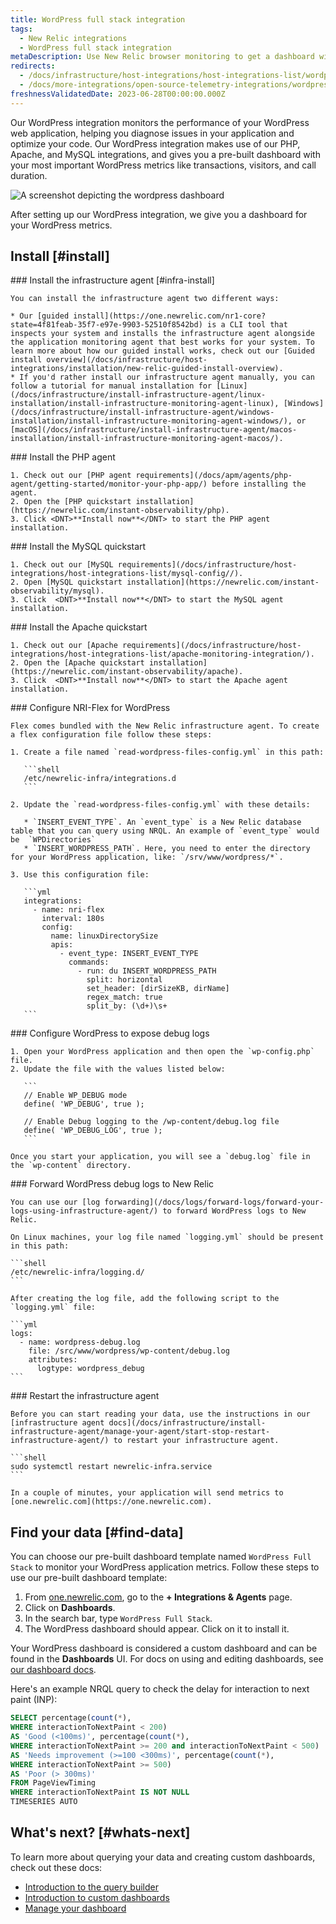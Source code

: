 ```yaml
---
title: WordPress full stack integration
tags:
  - New Relic integrations
  - WordPress full stack integration
metaDescription: Use New Relic browser monitoring to get a dashboard with metrics from your Wordpress.
redirects:
  - /docs/infrastructure/host-integrations/host-integrations-list/wordpress-fullstack-integration
  - /docs/more-integrations/open-source-telemetry-integrations/wordpress/wordpress-fullstack-integration
freshnessValidatedDate: 2023-06-28T00:00:00.000Z
---
```


Our WordPress integration monitors the performance of your WordPress web application, helping you diagnose issues in your application and optimize your code. Our WordPress integration makes use of our PHP, Apache, and MySQL integrations, and gives you a pre-built dashboard with your most important WordPress metrics like transactions, visitors, and call duration.

<img
  title="WordPress dashboard"
  alt="A screenshot depicting the wordpress dashboard"
  src="/images/infrastructure_screenshot-full_wordpress-dashboard.webp"
/>

<figcaption>
  After setting up our WordPress integration, we give you a dashboard for your WordPress metrics.
</figcaption>

## Install [#install]

<Steps>
  <Step>
    ### Install the infrastructure agent [#infra-install]

    You can install the infrastructure agent two different ways:

    * Our [guided install](https://one.newrelic.com/nr1-core?state=4f81feab-35f7-e97e-9903-52510f8542bd) is a CLI tool that inspects your system and installs the infrastructure agent alongside the application monitoring agent that best works for your system. To learn more about how our guided install works, check out our [Guided install overview](/docs/infrastructure/host-integrations/installation/new-relic-guided-install-overview).
    * If you'd rather install our infrastructure agent manually, you can follow a tutorial for manual installation for [Linux](/docs/infrastructure/install-infrastructure-agent/linux-installation/install-infrastructure-monitoring-agent-linux), [Windows](/docs/infrastructure/install-infrastructure-agent/windows-installation/install-infrastructure-monitoring-agent-windows/), or [macOS](/docs/infrastructure/install-infrastructure-agent/macos-installation/install-infrastructure-monitoring-agent-macos/).
  </Step>

  <Step>
    ### Install the PHP agent

    1. Check out our [PHP agent requirements](/docs/apm/agents/php-agent/getting-started/monitor-your-php-app/) before installing the agent.
    2. Open the [PHP quickstart installation](https://newrelic.com/instant-observability/php).
    3. Click <DNT>**Install now**</DNT> to start the PHP agent installation.
  </Step>

  <Step>
    ### Install the MySQL quickstart

    1. Check out our [MySQL requirements](/docs/infrastructure/host-integrations/host-integrations-list/mysql-config//).
    2. Open [MySQL quickstart installation](https://newrelic.com/instant-observability/mysql).
    3. Click  <DNT>**Install now**</DNT> to start the MySQL agent installation.
  </Step>

  <Step>
    ### Install the Apache quickstart

    1. Check out our [Apache requirements](/docs/infrastructure/host-integrations/host-integrations-list/apache-monitoring-integration/).
    2. Open the [Apache quickstart installation](https://newrelic.com/instant-observability/apache).
    3. Click  <DNT>**Install now**</DNT> to start the Apache agent installation.
  </Step>

  <Step>
    ### Configure NRI-Flex for WordPress

    Flex comes bundled with the New Relic infrastructure agent. To create a flex configuration file follow these steps:

    1. Create a file named `read-wordpress-files-config.yml` in this path:

       ```shell
       /etc/newrelic-infra/integrations.d
       ```

    2. Update the `read-wordpress-files-config.yml` with these details:

       * `INSERT_EVENT_TYPE`. An `event_type` is a New Relic database table that you can query using NRQL. An example of `event_type` would be  `WPDirectories`
       * `INSERT_WORDPRESS_PATH`. Here, you need to enter the directory for your WordPress application, like: `/srv/www/wordpress/*`.

    3. Use this configuration file:

       ```yml
       integrations:
         - name: nri-flex
           interval: 180s
           config:
             name: linuxDirectorySize
             apis:
               - event_type: INSERT_EVENT_TYPE
                 commands:
                   - run: du INSERT_WORDPRESS_PATH
                     split: horizontal
                     set_header: [dirSizeKB, dirName]
                     regex_match: true
                     split_by: (\d+)\s+
       ```
  </Step>

  <Step>
    ### Configure WordPress to expose debug logs

    1. Open your WordPress application and then open the `wp-config.php` file.
    2. Update the file with the values listed below:

       ```
       // Enable WP_DEBUG mode
       define( 'WP_DEBUG', true );

       // Enable Debug logging to the /wp-content/debug.log file
       define( 'WP_DEBUG_LOG', true );
       ```

    Once you start your application, you will see a `debug.log` file in the `wp-content` directory.
  </Step>

  <Step>
    ### Forward WordPress debug logs to New Relic

    You can use our [log forwarding](/docs/logs/forward-logs/forward-your-logs-using-infrastructure-agent/) to forward WordPress logs to New Relic.

    On Linux machines, your log file named `logging.yml` should be present in this path:

    ```shell
    /etc/newrelic-infra/logging.d/
    ```

    After creating the log file, add the following script to the `logging.yml` file:

    ```yml
    logs:
      - name: wordpress-debug.log
        file: /src/www/wordpress/wp-content/debug.log
        attributes:
          logtype: wordpress_debug
    ```
  </Step>

  <Step>
    ### Restart the infrastructure agent

    Before you can start reading your data, use the instructions in our [infrastructure agent docs](/docs/infrastructure/install-infrastructure-agent/manage-your-agent/start-stop-restart-infrastructure-agent/) to restart your infrastructure agent.

    ```shell
    sudo systemctl restart newrelic-infra.service
    ```

    In a couple of minutes, your application will send metrics to [one.newrelic.com](https://one.newrelic.com).
  </Step>
</Steps>

## Find your data [#find-data]

You can choose our pre-built dashboard template named `WordPress Full Stack` to monitor your WordPress application metrics. Follow these steps to use our pre-built dashboard template:

1. From [one.newrelic.com](https://one.newrelic.com), go to the <DNT>**+ Integrations & Agents**</DNT> page.
2. Click on <DNT>**Dashboards**</DNT>.
3. In the search bar, type `WordPress Full Stack`.
4. The WordPress dashboard should appear. Click on it to install it.

Your WordPress dashboard is considered a custom dashboard and can be found in the <DNT>**Dashboards**</DNT> UI. For docs on using and editing dashboards, see [our dashboard docs](/docs/query-your-data/explore-query-data/dashboards/introduction-dashboards).

Here's an example NRQL query to check the delay for interaction to next paint (INP):

```sql
SELECT percentage(count(*), 
WHERE interactionToNextPaint < 200)
AS 'Good (<100ms)', percentage(count(*), 
WHERE interactionToNextPaint >= 200 and interactionToNextPaint < 500) 
AS 'Needs improvement (>=100 <300ms)', percentage(count(*), 
WHERE interactionToNextPaint >= 500) 
AS 'Poor (> 300ms)' 
FROM PageViewTiming 
WHERE interactionToNextPaint IS NOT NULL 
TIMESERIES AUTO
```

## What's next? [#whats-next]

To learn more about querying your data and creating custom dashboards, check out these docs:

* [Introduction to the query builder](/docs/query-your-data/explore-query-data/query-builder/introduction-query-builder)
* [Introduction to custom dashboards](/docs/query-your-data/explore-query-data/dashboards/introduction-dashboards)
* [Manage your dashboard](/docs/query-your-data/explore-query-data/dashboards/manage-your-dashboard)
